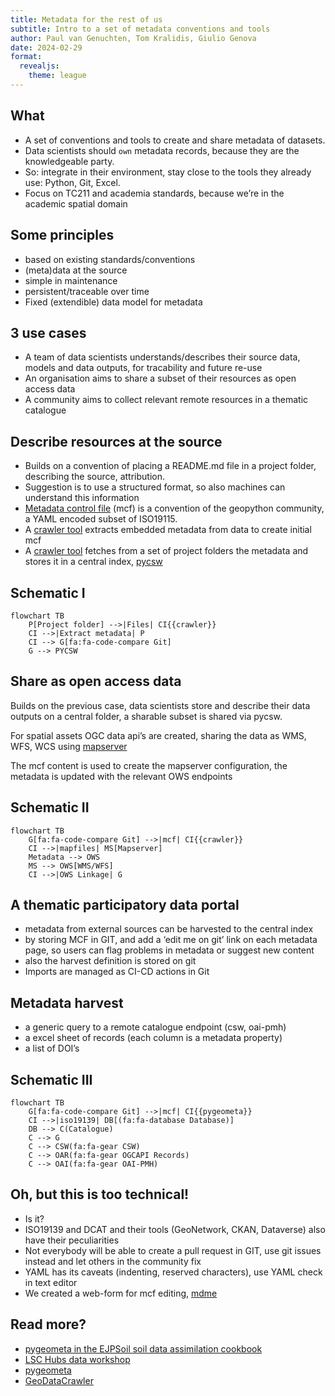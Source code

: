 ```yaml
---
title: Metadata for the rest of us
subtitle: Intro to a set of metadata conventions and tools
author: Paul van Genuchten, Tom Kralidis, Giulio Genova
date: 2024-02-29
format:
  revealjs: 
    theme: league
---
```


## What 

- A set of conventions and tools to create and share metadata of datasets.
- Data scientists should `own` metadata records, because they are the knowledgeable party.
- So: integrate in their environment, stay close to the tools they already use: Python, Git, Excel.
- Focus on TC211 and academia standards, because we're in the academic spatial domain

## Some principles

- based on existing standards/conventions 
- (meta)data at the source
- simple in maintenance
- persistent/traceable over time
- Fixed (extendible) data model for metadata 

## 3 use cases

- A team of data scientists understands/describes their source data, models and data outputs, for tracability and future re-use 
- An organisation aims to share a subset of their resources as open access data
- A community aims to collect relevant remote resources in a thematic catalogue

## Describe resources at the source

- Builds on a convention of placing a README.md file in a project folder, describing the source, attribution. 
- Suggestion is to use a structured format, so also machines can understand this information
- [Metadata control file](https://geopython.github.io/pygeometa/reference/mcf/) (mcf) is a convention of the geopython community, a YAML encoded subset of ISO19115.
- A [crawler tool](https://pypi.org/project/geodatacrawler/)
extracts embedded metadata from data to create initial mcf
- A [crawler tool](https://pypi.org/project/geodatacrawler/) fetches from a set of project folders the metadata and stores it in a central index, [pycsw](https://pycsw.org)

## Schematic I

```mermaid
flowchart TB
    P[Project folder] -->|Files| CI{{crawler}}
    CI -->|Extract metadata| P
    CI --> G[fa:fa-code-compare Git] 
    G --> PYCSW
```

## Share as open access data

Builds on the previous case, data scientists store and describe their data outputs on a central folder, a sharable subset is shared via pycsw.

For spatial assets OGC data api's are created, sharing the data as WMS, WFS, WCS using [mapserver](https://mapserver.org)

The mcf content is used to create the mapserver configuration, the metadata is updated with the relevant OWS endpoints


## Schematic II

```mermaid
flowchart TB
    G[fa:fa-code-compare Git] -->|mcf| CI{{crawler}} 
    CI -->|mapfiles| MS[Mapserver]
    Metadata --> OWS
    MS --> OWS[WMS/WFS]
    CI -->|OWS Linkage| G
```

## A thematic participatory data portal

- metadata from external sources can be harvested to the central index 
- by storing MCF in GIT, and add a 'edit me on git' link on each metadata page, so users can flag problems in metadata or suggest new content
- also the harvest definition is stored on git
- Imports are managed as CI-CD actions in Git

## Metadata harvest

- a generic query to a remote catalogue endpoint (csw, oai-pmh)
- a excel sheet of records (each column is a metadata property)
- a list of DOI's

## Schematic III

```mermaid
flowchart TB
    G[fa:fa-code-compare Git] -->|mcf| CI{{pygeometa}} 
    CI -->|iso19139| DB[(fa:fa-database Database)]
    DB --> C(Catalogue)
    C --> G
    C --> CSW(fa:fa-gear CSW)
    C --> OAR(fa:fa-gear OGCAPI Records)
    C --> OAI(fa:fa-gear OAI-PMH)
```

## Oh, but this is too technical!

- Is it?
- ISO19139 and DCAT and their tools (GeoNetwork, CKAN, Dataverse) also have their peculiarities
- Not everybody will be able to create a pull request in GIT, use git issues instead and let others in the community fix
- YAML has its caveats (indenting, reserved characters), use YAML check in text editor
- We created a web-form for mcf editing, [mdme](https://osgeo.github.io/mdme)


## Read more?

- [pygeometa in the EJPSoil soil data assimilation cookbook](https://ejpsoil.github.io/soildata-assimilation-guidance/cookbook/pygeometa.html)
- [LSC Hubs data workshop](https://lsc-hubs.github.io/hub-core/docs/developer/tutorial-data-management/)
- [pygeometa](https://geopython.github.io/pygeometa)
- [GeoDataCrawler](https://pypi.org/project/geodatacrawler)